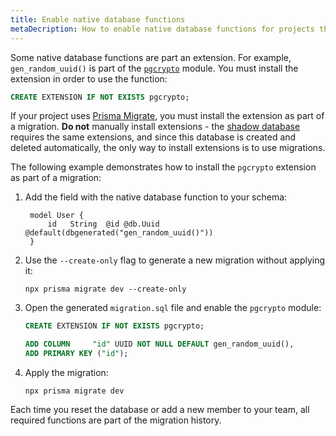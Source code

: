 ```yaml
---
title: Enable native database functions
metaDecription: How to enable native database functions for projects that use Prisma Migrate.
---
```


<TopBlock>

Some native database functions are part an extension. For example, `gen_random_uuid()` is part of the [`pgcrypto`](https://www.postgresql.org/docs/10/pgcrypto.html) module. You must install the extension in order to use the function:

```sql
CREATE EXTENSION IF NOT EXISTS pgcrypto;
```

If your project uses [Prisma Migrate](../prisma-migrate), you must install the extension as part of a migration. **Do not** manually install extensions - the [shadow database](../prisma-migrate/shadow-database) requires the same extensions, and since this database is created and deleted automatically, the only way to install extensions is to use migrations.

The following example demonstrates how to install the `pgcrypto` extension as part of a migration:

1. Add the field with the native database function to your schema:

   ```prisma
    model User {
        id   String  @id @db.Uuid @default(dbgenerated("gen_random_uuid()"))
    }
    ```

1. Use the `--create-only` flag to generate a new migration without applying it:

   ```terminal
   npx prisma migrate dev --create-only
   ```

1. Open the generated `migration.sql` file and enable the `pgcrypto` module:

    ```sql
    CREATE EXTENSION IF NOT EXISTS pgcrypto;

    ADD COLUMN     "id" UUID NOT NULL DEFAULT gen_random_uuid(),
    ADD PRIMARY KEY ("id");
    ```

1. Apply the migration:

   ```terminal
   npx prisma migrate dev
   ```

Each time you reset the database or add a new member to your team, all required functions are part of the migration history.

</TopBlock>